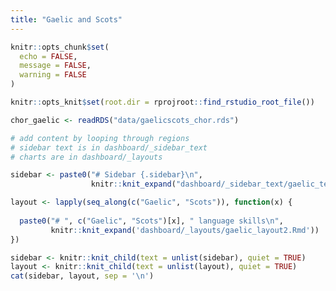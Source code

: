 ```yaml
---
title: "Gaelic and Scots"
---
```

  
```r

knitr::opts_chunk$set(
  echo = FALSE,
  message = FALSE,
  warning = FALSE
)

knitr::opts_knit$set(root.dir = rprojroot::find_rstudio_root_file())

```

```r

chor_gaelic <- readRDS("data/gaelicscots_chor.rds")

```

```r

# add content by looping through regions
# sidebar text is in dashboard/_sidebar_text
# charts are in dashboard/_layouts

sidebar <- paste0("# Sidebar {.sidebar}\n",
                  knitr::knit_expand("dashboard/_sidebar_text/gaelic_text.Rmd"))

layout <- lapply(seq_along(c("Gaelic", "Scots")), function(x) {
  
  paste0("# ", c("Gaelic", "Scots")[x], " language skills\n", 
         knitr::knit_expand('dashboard/_layouts/gaelic_layout2.Rmd'))
})

sidebar <- knitr::knit_child(text = unlist(sidebar), quiet = TRUE)
layout <- knitr::knit_child(text = unlist(layout), quiet = TRUE)
cat(sidebar, layout, sep = '\n')

```
